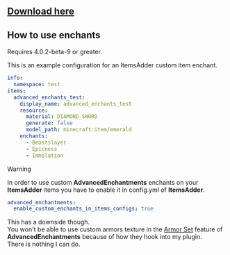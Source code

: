 
## [Download here](https://www.spigotmc.org/resources/43058/)

## How to use enchants


<Note>
Requires 4.0.2-beta-9 or greater.
</Note>


This is an example configuration for an ItemsAdder custom item enchant.

```yaml
info:
  namespace: test
items:
  advanced_enchants_test:
    display_name: advanced_enchants_test
    resource:
      material: DIAMOND_SWORD
      generate: false
      model_path: minecraft:item/emerald
    enchants:
      - Beastslayer
      - Epicness
      - Immolation
```




<Warning>
Warning

In order to use custom **AdvancedEnchantments** enchants on your **ItemsAdder** items you have to enable it in config.yml of **ItemsAdder**.

```yaml
advanced_enchantments:
  enable_custom_enchants_in_items_configs: true
```

This has a downside though.\
You won't be able to use custom armors texture in the [Armor Set](https://ae.advancedplugins.net/configuration/armor-sets) feature of **AdvancedEnchantments** because of how they hook into my plugin.\
There is nothing I can do.
</Warning>